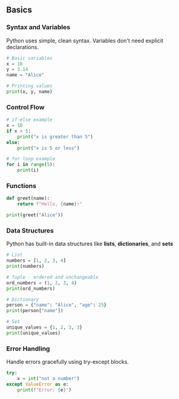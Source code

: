 ## Basics

### Syntax and Variables

Python uses simple, clean syntax. Variables don't need explicit declarations.

```python
# Basic variables
x = 10
y = 3.14
name = "Alice"

# Printing values
print(x, y, name)
```

### Control Flow

```python
# if-else example
x = 10
if x > 5:
    print("x is greater than 5")
else:
    print("x is 5 or less")

# for loop example
for i in range(5):
    print(i)
```

### Functions

```python
def greet(name):
    return f"Hello, {name}!"

print(greet("Alice"))
```

### Data Structures

Python has built-in data structures like **lists**, **dictionaries**, and **sets**

```python
# List
numbers = [1, 2, 3, 4]
print(numbers)

# Tuple - ordered and unchangeable
ord_numbers = (1, 2, 3, 4)
print(ord_numbers)

# Dictionary
person = {"name": "Alice", "age": 25}
print(person["name"])

# Set
unique_values = {1, 2, 3, 3}
print(unique_values)
```

### Error Handling

Handle errors gracefully using try-except blocks.

```python
try:
    x = int("not a number")
except ValueError as e:
    print(f"Error: {e}")
```
